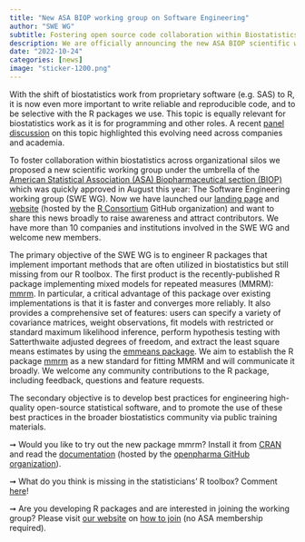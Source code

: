 ```yaml
---
title: "New ASA BIOP working group on Software Engineering"
author: "SWE WG"
subtitle: Fostering open source code collaboration within Biostatistics
description: We are officially announcing the new ASA BIOP scientific working group on Software Engineering (SWE WG).
date: "2022-10-24"
categories: [news]
image: "sticker-1200.png"
---
```


With the shift of biostatistics work from proprietary software (e.g. SAS) to R, it is now even more important to write reliable and reproducible code, and to be selective with the R packages we use. This topic is equally relevant for biostatistics work as it is for programming and other roles. A recent [panel discussion](https://www.linkedin.com/pulse/research-software-engineering-clinical-biostatistics-saban%C3%A9s-bov%C3%A9/) on this topic highlighted this evolving need across companies and academia.

To foster collaboration within biostatistics across organizational silos we proposed a new scientific working group under the umbrella of the [American Statistical Association (ASA) Biopharmaceutical section (BIOP)](https://community.amstat.org/biop/home) which was quickly approved in August this year: The Software Engineering working group (SWE WG). Now we have launched our [landing page](https://community.amstat.org/biop/workinggroups/swe-wg) and [website](https://rconsortium.github.io/asa-biop-swe-wg/) (hosted by the [R Consortium](https://www.r-consortium.org/about) GitHub organization) and want to share this news broadly to raise awareness and attract contributors. We have more than 10 companies and institutions involved in the SWE WG and welcome new members.

The primary objective of the SWE WG is to engineer R packages that implement important methods that are often utilized in biostatistics but still missing from our R toolbox. The first product is the recently-published R package implementing mixed models for repeated measures (MMRM): [mmrm](https://cran.r-project.org/package=mmrm). In particular, a critical advantage of this package over existing implementations is that it is faster and converges more reliably. It also provides a comprehensive set of features: users can specify a variety of covariance matrices, weight observations, fit models with restricted or standard maximum likelihood inference, perform hypothesis testing with Satterthwaite adjusted degrees of freedom, and extract the least square means estimates by using the [emmeans package](https://github.com/rvlenth/emmeans). We aim to establish the R package [mmrm](https://cran.r-project.org/package=mmrm) as a new standard for fitting MMRM and will communicate it broadly. We welcome any community contributions to the R package, including feedback, questions and feature requests.

The secondary objective is to develop best practices for engineering high-quality open-source statistical software, and to promote the use of these best practices in the broader biostatistics community via public training materials.

➞ Would you like to try out the new package mmrm? Install it from [CRAN](https://cran.r-project.org/package=mmrm) and read the [documentation](https://openpharma.github.io/mmrm/) (hosted by the [openpharma GitHub organization](https://openpharma.github.io/#manifesto)).

➞ What do you think is missing in the statisticians' R toolbox? Comment [here](https://rconsortium.github.io/asa-biop-swe-wg/contact_us.html)!

➞ Are you developing R packages and are interested in joining the working group? Please visit [our website](https://rconsortium.github.io/asa-biop-swe-wg/) on [how to join](https://rconsortium.github.io/asa-biop-swe-wg/join_us.html) (no ASA membership required).
